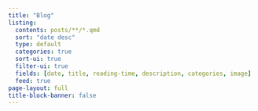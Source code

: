 ```yaml
---
title: "Blog"
listing:
  contents: posts/**/*.qmd
  sort: "date desc"
  type: default
  categories: true
  sort-ui: true
  filter-ui: true
  fields: [date, title, reading-time, description, categories, image]
  feed: true
page-layout: full
title-block-banner: false
---
```

